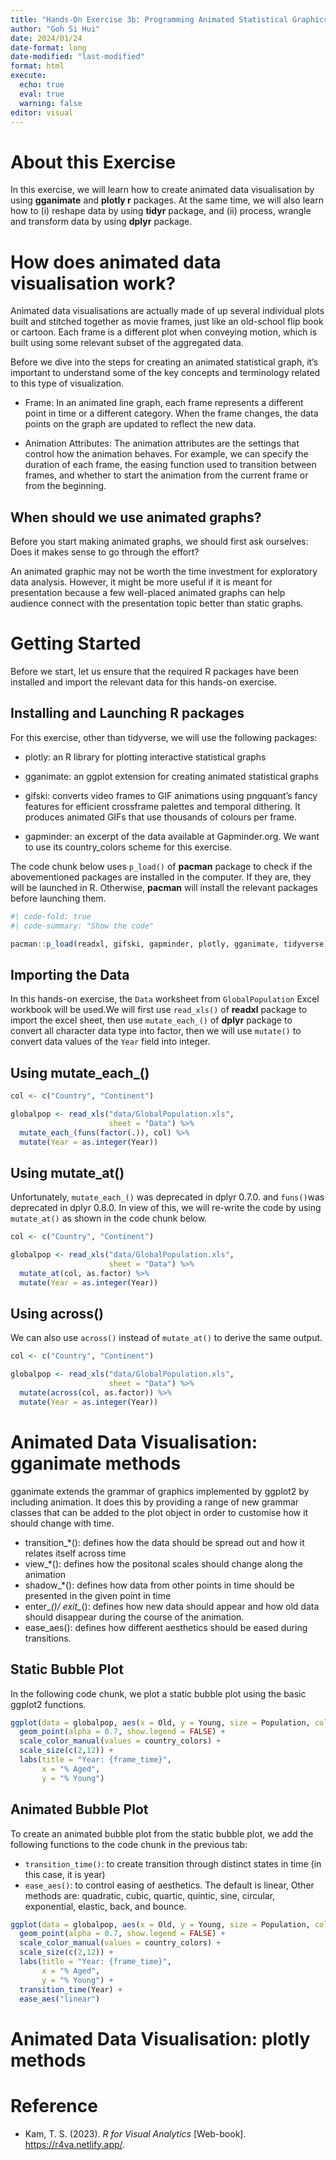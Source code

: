 ```yaml
---
title: "Hands-On Exercise 3b: Programming Animated Statistical Graphics with R"
author: "Goh Si Hui"
date: 2024/01/24
date-format: long
date-modified: "last-modified"
format: html 
execute: 
  echo: true
  eval: true
  warning: false
editor: visual 
---
```


# About this Exercise

In this exercise, we will learn how to create animated data visualisation by using **gganimate** and **plotly r** packages. At the same time, we will also learn how to (i) reshape data by using **tidyr** package, and (ii) process, wrangle and transform data by using **dplyr** package.

# How does animated data visualisation work?

Animated data visualisations are actually made of up several individual plots built and stitched together as movie frames, just like an old-school flip book or cartoon. Each frame is a different plot when conveying motion, which is built using some relevant subset of the aggregated data.

Before we dive into the steps for creating an animated statistical graph, it’s important to understand some of the key concepts and terminology related to this type of visualization.

-   Frame: In an animated line graph, each frame represents a different point in time or a different category. When the frame changes, the data points on the graph are updated to reflect the new data.

-   Animation Attributes: The animation attributes are the settings that control how the animation behaves. For example, we can specify the duration of each frame, the easing function used to transition between frames, and whether to start the animation from the current frame or from the beginning.

::: {.callout-note appearance="simple"}

## When should we use animated graphs?

Before you start making animated graphs, we should first ask ourselves: Does it makes sense to go through the effort?

An animated graphic may not be worth the time investment for exploratory data analysis. However, it might be more useful if it is meant for presentation because a few well-placed animated graphs can help audience connect with the presentation topic better than static graphs.

:::

# Getting Started

Before we start, let us ensure that the required R packages have been installed and import the relevant data for this hands-on exercise.

## Installing and Launching R packages

For this exercise, other than tidyverse, we will use the following packages:

-   plotly: an R library for plotting interactive statistical graphs

-   gganimate: an ggplot extension for creating animated statistical graphs

-   gifski: converts video frames to GIF animations using pngquant's fancy features for efficient crossframe palettes and temporal dithering. It produces animated GIFs that use thousands of colours per frame.

-   gapminder: an excerpt of the data available at Gapminder.org. We want to use its country_colors scheme for this exercise.

The code chunk below uses `p_load()` of **pacman** package to check if the abovementioned packages are installed in the computer. If they are, they will be launched in R. Otherwise, **pacman** will install the relevant packages before launching them.

```r
#| code-fold: true
#| code-summary: "Show the code"

pacman::p_load(readxl, gifski, gapminder, plotly, gganimate, tidyverse)
```


## Importing the Data 

In this hands-on exercise, the `Data` worksheet from `GlobalPopulation` Excel workbook will be used.We will first use `read_xls()` of **readxl** package to import the excel sheet, then use `mutate_each_()` of **dplyr** package to convert all character data type into factor, then we will use `mutate()` to convert data values of the `Year` field into integer. 

:::{.panel-tabset}

## Using mutate_each_()
```r

col <- c("Country", "Continent")

globalpop <- read_xls("data/GlobalPopulation.xls",
                      sheet = "Data") %>%
  mutate_each_(funs(factor(.)), col) %>%
  mutate(Year = as.integer(Year))

```


## Using mutate_at()
Unfortunately, `mutate_each_()` was deprecated in dplyr 0.7.0. and `funs() `was deprecated in dplyr 0.8.0. In view of this, we will re-write the code by using `mutate_at()` as shown in the code chunk below.
```r

col <- c("Country", "Continent")

globalpop <- read_xls("data/GlobalPopulation.xls",
                      sheet = "Data") %>%
  mutate_at(col, as.factor) %>%
  mutate(Year = as.integer(Year))

```


## Using across()
We can also use `across()` instead of `mutate_at()` to derive the same output. 
```r

col <- c("Country", "Continent")

globalpop <- read_xls("data/GlobalPopulation.xls",
                      sheet = "Data") %>%
  mutate(across(col, as.factor)) %>%
  mutate(Year = as.integer(Year))

```


:::

# Animated Data Visualisation: gganimate methods 
gganimate extends the grammar of graphics implemented by ggplot2 by including animation. It does this by providing a range of new grammar classes that can be added to the plot object in order to customise how it should change with time. 

-   transition_*(): defines how the data should be spread out and how it relates itself across time 
-   view_*(): defines how the positonal scales should change along the animation 
-   shadow_*(): defines how data from other points in time should be presented in the given point in time 
-   enter_*()/ exit_*(): defines how new data should appear and how old data should disappear during the course of the animation. 
-   ease_aes(): defines how different aesthetics should be eased during transitions. 

:::{.panel-tabset}

## Static Bubble Plot
In the following code chunk, we plot a static bubble plot using the basic ggplot2 functions. 

```r
ggplot(data = globalpop, aes(x = Old, y = Young, size = Population, color = Country)) + 
  geom_point(alpha = 0.7, show.legend = FALSE) +
  scale_color_manual(values = country_colors) + 
  scale_size(c(2,12)) +
  labs(title = "Year: {frame_time}",
       x = "% Aged", 
       y = "% Young")
```

## Animated Bubble Plot 
To create an animated bubble plot from the static bubble plot, we add the following functions to the code chunk in the previous tab: 

-   `transition_time()`: to create transition through distinct states in time (in this case, it is year)
-   `ease_aes()`: to control easing of aesthetics. The default is linear, Other methods are: quadratic, cubic, quartic, quintic, sine, circular, exponential, elastic, back, and bounce.

```r

ggplot(data = globalpop, aes(x = Old, y = Young, size = Population, color = Country)) + 
  geom_point(alpha = 0.7, show.legend = FALSE) +
  scale_color_manual(values = country_colors) + 
  scale_size(c(2,12)) +
  labs(title = "Year: {frame_time}",
       x = "% Aged", 
       y = "% Young") +
  transition_time(Year) +
  ease_aes("linear")


```
::: 


# Animated Data Visualisation: plotly methods 

# Reference 

-   Kam, T. S. (2023). *R for Visual Analytics* \[Web-book\]. <https://r4va.netlify.app/>.